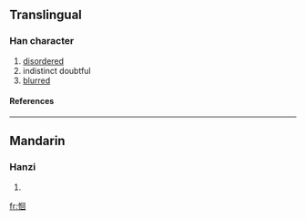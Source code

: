 ==Translingual==
===Han character===
{{Han char|rn=61|rad=心|as=06|sn=9|four=9600<sub>0</sub>|canj=心田口 (PWR)}}
# [[disordered]]
# indistinct doubtful
# [[blurred]]
====References====
{{Han ref|kx=0384.260|dkj=10568|dj=0715.080|hdz=42296.020|uh=605B|ud=24667|bh=CEC8|bd=52936}}
----
==Mandarin==
===Hanzi===
{{cmn-hanzi|pin=[[huí]] ([[hui2]])|wg=hui<sup>2</sup>}}
# {{defn|Mandarin}}

[[fr:恛]]